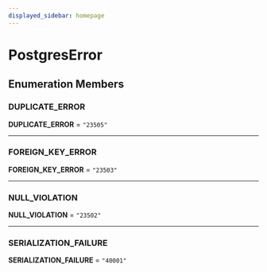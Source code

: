 ```yaml
---
displayed_sidebar: homepage
---
```



# PostgresError

## Enumeration Members

### DUPLICATE\_ERROR

 **DUPLICATE\_ERROR** = `"23505"`

___

### FOREIGN\_KEY\_ERROR

 **FOREIGN\_KEY\_ERROR** = `"23503"`

___

### NULL\_VIOLATION

 **NULL\_VIOLATION** = `"23502"`

___

### SERIALIZATION\_FAILURE

 **SERIALIZATION\_FAILURE** = `"40001"`
